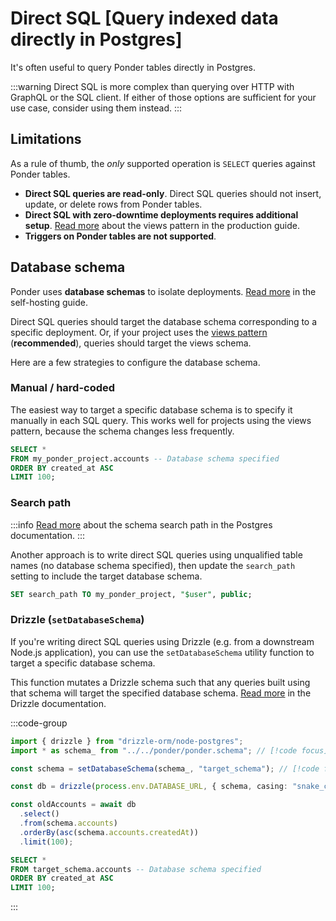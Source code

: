 # Direct SQL [Query indexed data directly in Postgres]

It's often useful to query Ponder tables directly in Postgres.

:::warning
Direct SQL is more complex than querying over HTTP with GraphQL or the SQL client. If either of those options are sufficient for your use case, consider using them instead.
:::

## Limitations

As a rule of thumb, the _only_ supported operation is `SELECT` queries against Ponder tables.

- **Direct SQL queries are read-only**. Direct SQL queries should not insert, update, or delete rows from Ponder tables.
- **Direct SQL with zero-downtime deployments requires additional setup**. [Read more](/docs/production/self-hosting) about the views pattern in the production guide.
- **Triggers on Ponder tables are not supported**.

## Database schema

Ponder uses **database schemas** to isolate deployments. [Read more](/docs/production/self-hosting#database-schema) in the self-hosting guide.

Direct SQL queries should target the database schema corresponding to a specific deployment. Or, if your project uses the [views pattern](/docs/production/self-hosting#views-pattern) (**recommended**), queries should target the views schema.

Here are a few strategies to configure the database schema.

### Manual / hard-coded

The easiest way to target a specific database schema is to specify it manually in each SQL query. This works well for projects using the views pattern, because the schema changes less frequently.

```sql [Direct SQL query]
SELECT *
FROM my_ponder_project.accounts -- Database schema specified
ORDER BY created_at ASC
LIMIT 100;
```

### Search path

:::info
[Read more](https://www.postgresql.org/docs/current/ddl-schemas.html#DDL-SCHEMAS-PATH) about the schema search path in the Postgres documentation.
:::

Another approach is to write direct SQL queries using unqualified table names (no database schema specified), then update the `search_path` setting to include the target database schema.

```sql [Set search path]
SET search_path TO my_ponder_project, "$user", public;
```

### Drizzle (`setDatabaseSchema`)

If you're writing direct SQL queries using Drizzle (e.g. from a downstream Node.js application), you can use the `setDatabaseSchema` utility function to target a specific database schema.

This function mutates a Drizzle schema such that any queries built using that schema will target the specified database schema. [Read more](https://orm.drizzle.team/docs/schemas) in the Drizzle documentation.

:::code-group

```ts [Drizzle]
import { drizzle } from "drizzle-orm/node-postgres";
import * as schema_ from "../../ponder/ponder.schema"; // [!code focus]

const schema = setDatabaseSchema(schema_, "target_schema"); // [!code focus]

const db = drizzle(process.env.DATABASE_URL, { schema, casing: "snake_case" });

const oldAccounts = await db
  .select()
  .from(schema.accounts)
  .orderBy(asc(schema.accounts.createdAt))
  .limit(100);

```

```sql [Generated SQL]
SELECT *
FROM target_schema.accounts -- Database schema specified
ORDER BY created_at ASC
LIMIT 100;
```

:::


